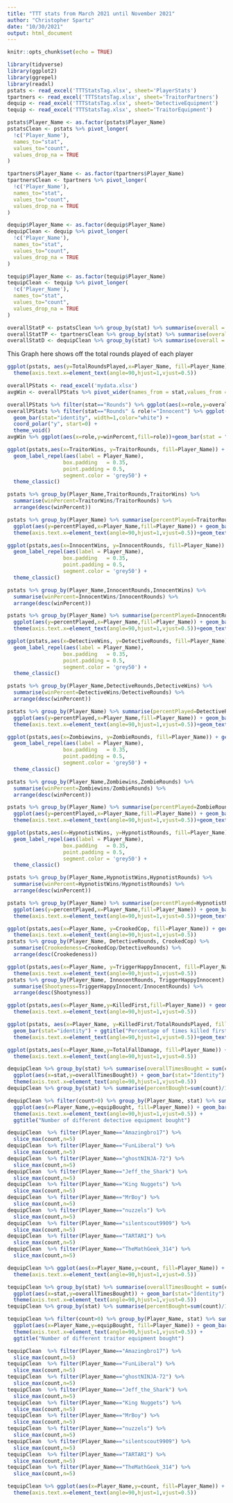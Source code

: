 ```yaml
---
title: "TTT stats from March 2021 until November 2021"
author: "Christopher Spartz"
date: "10/30/2021"
output: html_document
---
```


```r
knitr::opts_chunk$set(echo = TRUE)
```

```r
library(tidyverse)
library(ggplot2)
library(ggrepel)
library(readxl)
pstats <- read_excel('TTTStatsTag.xlsx', sheet='PlayerStats')
tpartners <- read_excel('TTTStatsTag.xlsx', sheet='TraitorPartners')
dequip <- read_excel('TTTStatsTag.xlsx', sheet='DetectiveEquipment')
tequip <- read_excel('TTTStatsTag.xlsx', sheet='TraitorEquipment')
```
```r
pstats$Player_Name <- as.factor(pstats$Player_Name)
pstatsClean <- pstats %>% pivot_longer(
  !c('Player_Name'),
  names_to="stat",
  values_to="count",
  values_drop_na = TRUE
)
```
```r
tpartners$Player_Name <- as.factor(tpartners$Player_Name)
tpartnersClean <- tpartners %>% pivot_longer(
  !c('Player_Name'),
  names_to="stat",
  values_to="count",
  values_drop_na = TRUE
)
```
```r
dequip$Player_Name <- as.factor(dequip$Player_Name)
dequipClean <- dequip %>% pivot_longer(
  !c('Player_Name'),
  names_to="stat",
  values_to="count",
  values_drop_na = TRUE
)
```
```r
tequip$Player_Name <- as.factor(tequip$Player_Name)
tequipClean <- tequip %>% pivot_longer(
  !c('Player_Name'),
  names_to="stat",
  values_to="count",
  values_drop_na = TRUE
)
```


```r
overallStatP <- pstatsClean %>% group_by(stat) %>% summarise(overall = sum(count))
overallStatTP <- tpartnersClean %>% group_by(stat) %>% summarise(overall = sum(count))
overallStatD <- dequipClean %>% group_by(stat) %>% summarise(overall = sum(count))
```


This Graph here shows off the total rounds played of each player
```r
ggplot(pstats, aes(y=TotalRoundsPlayed,x=Player_Name, fill=Player_Name)) + geom_bar(stat = "Identity") + geom_text(aes(label=TotalRoundsPlayed), vjust=1.6, color="white", size=3.5) + ggtitle("Total Rounds Played") +
  theme(axis.text.x=element_text(angle=90,hjust=1,vjust=0.5))
```

```r
overallPStats <- read_excel('mydata.xlsx')
avgWin <- overallPStats %>% pivot_wider(names_from = stat,values_from = overall) %>% group_by(role) %>% summarise(winPercent=Wins/Rounds)
```

```r
overallPStats %>% filter(stat=="Rounds") %>% ggplot(aes(x=role,y=overall,fill=role))+geom_bar(stat = "Identity")  + geom_text(aes(label=overall), vjust=1.6, color="black", size=3.5) + ggtitle("Rounds played as each role")
overallPStats %>% filter(stat=="Rounds" & role!="Innocent") %>% ggplot(aes(x="",y=overall/4715,fill=role)) + 
  geom_bar(stat="identity", width=1,color="white") +
  coord_polar("y", start=0) +
  theme_void()
avgWin %>% ggplot(aes(x=role,y=winPercent,fill=role))+geom_bar(stat = "Identity")+geom_text(aes(label=sprintf("%0.2f", round(winPercent, digits = 2))), vjust=1.6, color="black", size=3.5)
```



```r
ggplot(pstats,aes(x=TraitorWins, y=TraitorRounds, fill=Player_Name)) + geom_point() + ggtitle("Traitor Rounds vs. Traitor wins") +
  geom_label_repel(aes(label = Player_Name),
                  box.padding   = 0.35, 
                  point.padding = 0.5,
                  segment.color = 'grey50') +
  theme_classic()

pstats %>% group_by(Player_Name,TraitorRounds,TraitorWins) %>% 
  summarise(winPercent=TraitorWins/TraitorRounds) %>%
  arrange(desc(winPercent))
```
```r
pstats %>% group_by(Player_Name) %>% summarise(percentPlayed=TraitorRounds/TotalRoundsPlayed) %>% 
  ggplot(aes(y=percentPlayed,x=Player_Name,fill=Player_Name)) + geom_bar(stat = "Identity") + ggtitle("Percent of rounds played as traitor") +
  theme(axis.text.x=element_text(angle=90,hjust=1,vjust=0.5))+geom_text(aes(label=sprintf("%0.2f", round(percentPlayed, digits = 2))), vjust=1.6, color="black", size=3.5)
```

```r
ggplot(pstats,aes(x=InnocentWins, y=InnocentRounds, fill=Player_Name)) + geom_point() + ggtitle("Innocent Rounds vs. Innocent wins") +
  geom_label_repel(aes(label = Player_Name),
                  box.padding   = 0.35, 
                  point.padding = 0.5,
                  segment.color = 'grey50') +
  theme_classic()

pstats %>% group_by(Player_Name,InnocentRounds,InnocentWins) %>% 
  summarise(winPercent=InnocentWins/InnocentRounds) %>%
  arrange(desc(winPercent))
```
```r
pstats %>% group_by(Player_Name) %>% summarise(percentPlayed=InnocentRounds/TotalRoundsPlayed) %>% 
  ggplot(aes(y=percentPlayed,x=Player_Name,fill=Player_Name)) + geom_bar(stat = "Identity") + ggtitle("Percent of rounds played as innocent") +
  theme(axis.text.x=element_text(angle=90,hjust=1,vjust=0.5))+geom_text(aes(label=sprintf("%0.2f", round(percentPlayed, digits = 2))), vjust=1.6, color="black", size=3.5)
```


```r
ggplot(pstats,aes(x=DetectiveWins, y=DetectiveRounds, fill=Player_Name)) + geom_point() + ggtitle("Detective Rounds vs. Detective wins") +
  geom_label_repel(aes(label = Player_Name),
                  box.padding   = 0.35, 
                  point.padding = 0.5,
                  segment.color = 'grey50') +
  theme_classic()

pstats %>% group_by(Player_Name,DetectiveRounds,DetectiveWins) %>% 
  summarise(winPercent=DetectiveWins/DetectiveRounds) %>%
  arrange(desc(winPercent))
```
```r
pstats %>% group_by(Player_Name) %>% summarise(percentPlayed=DetectiveRounds/TotalRoundsPlayed) %>% 
  ggplot(aes(y=percentPlayed,x=Player_Name,fill=Player_Name)) + geom_bar(stat = "Identity") + ggtitle("Percent of rounds played as detective") +
  theme(axis.text.x=element_text(angle=90,hjust=1,vjust=0.5))+geom_text(aes(label=sprintf("%0.2f", round(percentPlayed, digits = 2))), vjust=1.6, color="black", size=3.5)
```

```r
ggplot(pstats,aes(x=Zombiewins, y=ZombieRounds, fill=Player_Name)) + geom_point() + ggtitle("Zombie Rounds vs. Zombie wins") +
  geom_label_repel(aes(label = Player_Name),
                  box.padding   = 0.35, 
                  point.padding = 0.5,
                  segment.color = 'grey50') +
  theme_classic()

pstats %>% group_by(Player_Name,Zombiewins,ZombieRounds) %>% 
  summarise(winPercent=Zombiewins/ZombieRounds) %>%
  arrange(desc(winPercent))
```
```r
pstats %>% group_by(Player_Name) %>% summarise(percentPlayed=ZombieRounds/TotalRoundsPlayed) %>% 
  ggplot(aes(y=percentPlayed,x=Player_Name,fill=Player_Name)) + geom_bar(stat = "Identity") + ggtitle("Percent of rounds played as zombie") +
  theme(axis.text.x=element_text(angle=90,hjust=1,vjust=0.5))+geom_text(aes(label=sprintf("%0.2f", round(percentPlayed, digits = 2))), vjust=1.6, color="black", size=3.5)
```

```r
ggplot(pstats,aes(x=HypnotistWins, y=HypnotistRounds, fill=Player_Name)) + geom_point() + ggtitle("Hypnotist Rounds vs. Hypnotist wins") +
  geom_label_repel(aes(label = Player_Name),
                  box.padding   = 0.35, 
                  point.padding = 0.5,
                  segment.color = 'grey50') +
  theme_classic()

pstats %>% group_by(Player_Name,HypnotistWins,HypnotistRounds) %>% 
  summarise(winPercent=HypnotistWins/HypnotistRounds) %>%
  arrange(desc(winPercent))
```
```r
pstats %>% group_by(Player_Name) %>% summarise(percentPlayed=HypnotistRounds/TotalRoundsPlayed) %>% 
  ggplot(aes(y=percentPlayed,x=Player_Name,fill=Player_Name)) + geom_bar(stat = "Identity") + ggtitle("Percent of rounds played as hypnotist") +
  theme(axis.text.x=element_text(angle=90,hjust=1,vjust=0.5))+geom_text(aes(label=sprintf("%0.2f", round(percentPlayed, digits = 2))), vjust=1.6, color="black", size=3.5)
```

```r
ggplot(pstats,aes(x=Player_Name, y=CrookedCop, fill=Player_Name)) + geom_bar(stat="identity") + geom_text(aes(label=CrookedCop), vjust=1.6, color="white", size=3.5) + ggtitle("Amount of Innocents killed as detective") +
  theme(axis.text.x=element_text(angle=90,hjust=1,vjust=0.5))
pstats %>% group_by(Player_Name, DetectiveRounds, CrookedCop) %>% 
  summarise(Crookedeness=CrookedCop/DetectiveRounds) %>%
  arrange(desc(Crookedeness))
```

```r
ggplot(pstats,aes(x=Player_Name, y=TriggerHappyInnocent, fill=Player_Name)) + geom_bar(stat="identity") + geom_text(aes(label=TriggerHappyInnocent), vjust=1.6, color="white", size=3.5) + ggtitle("Amount of Innocents killed as an Innocent") +
  theme(axis.text.x=element_text(angle=90,hjust=1,vjust=0.5))
pstats %>% group_by(Player_Name, InnocentRounds, TriggerHappyInnocent) %>% 
  summarise(Shootyness=TriggerHappyInnocent/InnocentRounds) %>%
  arrange(desc(Shootyness))
```

```r
ggplot(pstats,aes(x=Player_Name,y=KilledFirst,fill=Player_Name)) + geom_bar(stat = "Identity")  + geom_text(aes(label=KilledFirst), vjust=1.6, color="Blue", size=3.5) + ggtitle("Amount of times killed first") +
  theme(axis.text.x=element_text(angle=90,hjust=1,vjust=0.5))

ggplot(pstats, aes(x=Player_Name, y=KilledFirst/TotalRoundsPlayed, fill=Player_Name)) + 
  geom_bar(stat="identity") + ggtitle("Percentage of times killed first") +
  theme(axis.text.x=element_text(angle=90,hjust=1,vjust=0.5))+geom_text(aes(label=sprintf("%0.2f", round(KilledFirst/TotalRoundsPlayed, digits = 2))), vjust=1.6, color="black", size=3.5)
```


```r
ggplot(pstats,aes(x=Player_Name,y=TotalFallDamage, fill=Player_Name)) + geom_bar(stat = "Identity")  + geom_text(aes(label=TotalFallDamage), vjust=1.6, color="Blue", size=3.5) + ggtitle("People least safe near ledges") +
  theme(axis.text.x=element_text(angle=90,hjust=1,vjust=0.5))
```


```r
dequipClean %>% group_by(stat) %>% summarise(overallTimesBought = sum(count)) %>%
  ggplot(aes(x=stat,y=overallTimesBought)) + geom_bar(stat="Identity") + geom_text(aes(label=overallTimesBought), vjust=1.6, color="Red", size=2.5) + ggtitle("Times each detective equipment was bought") +
  theme(axis.text.x=element_text(angle=90,hjust=1,vjust=0.5))
dequipClean %>% group_by(stat) %>% summarise(percentBought=sum(count)/1172) %>% arrange(desc(percentBought))
```

```r
dequipClean %>% filter(count>0) %>% group_by(Player_Name, stat) %>% summarise(equipBought=n()) %>% 
  ggplot(aes(x=Player_Name,y=equipBought, fill=Player_Name)) + geom_bar(stat = "Identity")  +
  theme(axis.text.x=element_text(angle=90,hjust=1,vjust=0.5)) + 
  ggtitle("Number of different detective equipment bought")

```

```r
dequipClean  %>% filter(Player_Name=="Amazingbro17") %>% 
  slice_max(count,n=5)
dequipClean  %>% filter(Player_Name=="FunLiberal") %>% 
  slice_max(count,n=5)
dequipClean  %>% filter(Player_Name=="ghostNINJA-72") %>% 
  slice_max(count,n=5)
dequipClean  %>% filter(Player_Name=="Jeff_the_Shark") %>% 
  slice_max(count,n=5)
dequipClean  %>% filter(Player_Name=="King Nuggets") %>% 
  slice_max(count,n=5)
dequipClean  %>% filter(Player_Name=="MrBoy") %>% 
  slice_max(count,n=5)
dequipClean  %>% filter(Player_Name=="nuzzels") %>% 
  slice_max(count,n=5)
dequipClean  %>% filter(Player_Name=="silentscout9909") %>% 
  slice_max(count,n=5)
dequipClean  %>% filter(Player_Name=="TARTARI") %>% 
  slice_max(count,n=5)
dequipClean  %>% filter(Player_Name=="TheMathGeek_314") %>% 
  slice_max(count,n=5)
```




```r
dequipClean %>% ggplot(aes(x=Player_Name,y=count, fill=Player_Name)) + geom_bar(stat = "Identity") + facet_wrap(~stat, ncol=5, scales = "free_y") +
  theme(axis.text.x=element_text(angle=90,hjust=1,vjust=0.5))
```


```r
tequipClean %>% group_by(stat) %>% summarise(overallTimesBought = sum(count)) %>%
  ggplot(aes(x=stat,y=overallTimesBought)) + geom_bar(stat="Identity") + geom_text(aes(label=overallTimesBought), vjust=1.6, color="Red", size=2.5) + ggtitle("Times each traitor equipment was bought") +
  theme(axis.text.x=element_text(angle=90,hjust=1,vjust=0.5))
tequipClean %>% group_by(stat) %>% summarise(percentBought=sum(count)/1172) %>% arrange(desc(percentBought))
```
```r
tequipClean %>% filter(count>0) %>% group_by(Player_Name, stat) %>% summarise(equipBought=n()) %>% 
  ggplot(aes(x=Player_Name,y=equipBought, fill=Player_Name)) + geom_bar(stat = "Identity")  +
  theme(axis.text.x=element_text(angle=90,hjust=1,vjust=0.5)) + 
  ggtitle("Number of different traitor equipment bought")

```

```r
tequipClean  %>% filter(Player_Name=="Amazingbro17") %>% 
  slice_max(count,n=5)
tequipClean  %>% filter(Player_Name=="FunLiberal") %>% 
  slice_max(count,n=5)
tequipClean  %>% filter(Player_Name=="ghostNINJA-72") %>% 
  slice_max(count,n=5)
tequipClean  %>% filter(Player_Name=="Jeff_the_Shark") %>% 
  slice_max(count,n=5)
tequipClean  %>% filter(Player_Name=="King Nuggets") %>% 
  slice_max(count,n=5)
tequipClean  %>% filter(Player_Name=="MrBoy") %>% 
  slice_max(count,n=5)
tequipClean  %>% filter(Player_Name=="nuzzels") %>% 
  slice_max(count,n=5)
tequipClean  %>% filter(Player_Name=="silentscout9909") %>% 
  slice_max(count,n=5)
tequipClean  %>% filter(Player_Name=="TARTARI") %>% 
  slice_max(count,n=5)
tequipClean  %>% filter(Player_Name=="TheMathGeek_314") %>% 
  slice_max(count,n=5)
```



```r
tequipClean %>% ggplot(aes(x=Player_Name,y=count, fill=Player_Name)) + geom_bar(stat = "Identity") + facet_wrap(~stat, ncol=6, scales = "free_y") +
  theme(axis.text.x=element_text(angle=90,hjust=1,vjust=0.5))
```


